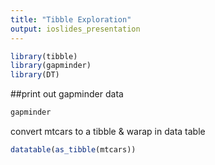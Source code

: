 ```yaml
---
title: "Tibble Exploration"
output: ioslides_presentation
---
```



```r
library(tibble)
library(gapminder)
library(DT)
```


##print out gapminder data


```r
gapminder
```


convert mtcars to a tibble & warap in data table 
```r
datatable(as_tibble(mtcars))
```